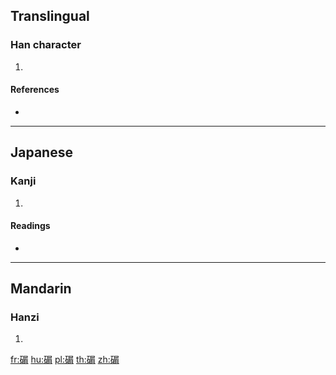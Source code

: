 {{character info/new}}
==Translingual==

===Han character===
{{Han char|rn=112|rad=石|as=10|sn=15|four=|canj=MRSFB}}

# {{defn|Han|sort=石10}}

====References====
* {{Han ref|kx=0834.100|dkj=24378|dj=1251.090|hdz=42450.060|uh=78BF|ud=30911}}

----

==Japanese==

===Kanji===
{{ja-kanji|grade=|rs=石10}}

# {{defn|lang=ja|sort=石10}}

====Readings====
* {{ja-readings|on=[[そつ]] (sotsu), [[そち]] (sochi)|kun=[[みがく]] (migaku)|nanori=}}

----

==Mandarin==

===Hanzi===
{{cmn-hanzi|pin=[[pāng]] ([[pang1]]), [[páng]] ([[pang2]]), [[pàng]] ([[pang4]]), [[sù]] ([[su4]])|wg=p'ang<sup>1</sup>, p'ang<sup>2</sup>, p'ang<sup>4</sup>, su<sup>4</sup>}}

# {{defn|lang=cmn|sort=石10}}

[[fr:碿]]
[[hu:碿]]
[[pl:碿]]
[[th:碿]]
[[zh:碿]]